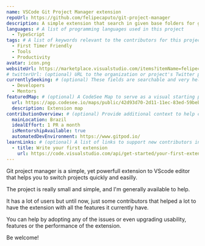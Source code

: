 ```yaml
---
name: VSCode Git Project Manager extension
repoUrl: https://github.com/felipecaputo/git-project-manager
description: A simple extension that search in given base folders for git repositories and list them to easilly and quickly switch between them in VSCode editor
languages: # A list of programming languages used in this project
  - TypeScript
tags: # A list of keywords relevant to the contributors for this project
  - First Timer Friendly
  - Tools
  - Productivity
avatar: icon.png
websiteUrl: https://marketplace.visualstudio.com/items?itemName=felipecaputo.git-project-manager
# twitterUrl: (optional) URL to the organization or project's Twitter page
currentlySeeking: # (optional) These fields are searchable and very helpful for contributors to match well with your project
  - Developers
  - Mentors
featuredMap: # (optional) A CodeSee Map to serve as a visual starting point for contributors
  url: https://app.codesee.io/maps/public/42d93d70-2d11-11ec-83ed-59bebf71da1a
  description: Extension map
contributionOverview: # (optional) Provide additional context to help contributors match well with your project
  mainLocation: Brazil
  idealEffort: 1 PR a month
  isMentorshipAvailable: true
  automatedDevEnvironment: https://www.gitpod.io/
learnLinks: # (optional) A list of links to support new contributors in learning about your project and tech stack and culture / community
  - title: Write your first extension
    url: https://code.visualstudio.com/api/get-started/your-first-extension
---
```


<!-- Divide your content into sections using our handy shortcodes. Each section is optional -->

<Overview>

Git project manager is a simple, yet powerfull extension to VScode editor that helps you to switch projects quickly and easilly.

</Overview>

<Contributing>

The project is really small and simple, and I'm generally available to help. 

It has a lot of users but until now, just some contributors that helped a lot to have the extension
with all the features it currently have.

You can help by adopting any of the issues or even upgrading usability, features or the performance of the extension.

Be welcome!

</Contributing>